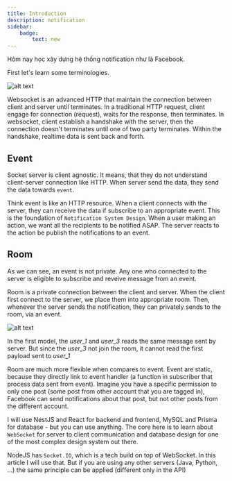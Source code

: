 ```yaml
---
title: Introduction
description: notification
sidebar:
    badge:
        text: new
---
```



Hôm nay học xây dựng hệ thống notification như là Facebook.

First let's learn some terminologies.

![alt text](image-5.png)

Websocket is an advanced HTTP that maintain the connection between client and server until terminates. In a traditional HTTP request, client engage for connection (request), waits for the response, then terminates. In websocket, client establish a handshake with the server, then the connection doesn't terminates until one of two party terminates. Within the handshake, realtime data is sent back and forth.

## Event 

Socket server is client agnostic. It means, that they do not understand client-server connection like HTTP. When server send the data, they send the data towards `event`.

Think event is like an HTTP resource. When a client connects with the server, they can receive the data if subscribe to an appropriate event. This is the foundation of `Notification System Design`. When a user making an action, we want all the recipients to be notified ASAP. The server reacts to the action be publish the notifications to an event.

## Room

As we can see, an event is not private. Any one who connected to the server is eligible to subscribe and reveive message from an event. 

Room is a private connection between the client and server. When the client first connect to the server, we place them into appropriate room. Then, whenever the server sends the notification, they can privately sends to the room, via an event.


![alt text](image-6.png)

In the first model, the *user_1* and *user_3* reads the same message sent by server. But since the *user_3* not join the room, it cannot read the first payload sent to *user_1*

Room are much more flexible when compares to event. Event are static, because they directly link to event handler (a function in subscriber that process data sent from event). Imagine you have a specific permission to only one post (some post from other account that you are tagged in), Facebook can send notifications about that post, but not other posts from the different account. 

I will use NestJS and React for backend and frontend, MySQL and Prisma for database - but you can use anything. The core here is to learn about `WebSocket` for server to client communication and database design for one of the most complex design system out there.

NodeJS has `Socket.IO`, which is a tech build on top of WebSocket. In this article I will use that. But if you are using any other servers (Java, Python, ...) the same principle can be applied (different only in the API)


